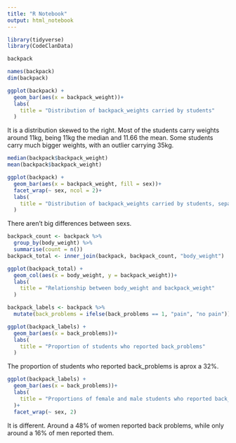 ```yaml
---
title: "R Notebook"
output: html_notebook
---
```


```r
library(tidyverse)
library(CodeClanData)
```
```r
backpack
```
```r
names(backpack)
dim(backpack)
```

```r
ggplot(backpack) +
  geom_bar(aes(x = backpack_weight))+
  labs(
    title = "Distribution of backpack_weights carried by students"
  )
```
It is a distribution skewed to the right. Most of the students carry weights around 11kg, being 11kg the median and 11.66 the mean. Some students carry much bigger weights, with an outlier carrying 35kg. 

```r
median(backpack$backpack_weight)
mean(backpack$backpack_weight)
```
```r
ggplot(backpack) +
  geom_bar(aes(x = backpack_weight, fill = sex))+
  facet_wrap(~ sex, ncol = 2)+
  labs(
    title = "Distribution of backpack_weights carried by students, separated by sex"
  )
```
There aren't  big differences between sexs. 

```r
backpack_count <- backpack %>% 
  group_by(body_weight) %>% 
  summarise(count = n())
backpack_total <- inner_join(backpack, backpack_count, "body_weight")
```

```r
ggplot(backpack_total) +
  geom_col(aes(x = body_weight, y = backpack_weight))+
  labs(
    title = "Relationship between body_weight and backpack_weight"
  )
```
```r
backpack_labels <- backpack %>% 
  mutate(back_problems = ifelse(back_problems == 1, "pain", "no pain"))
```

```r
ggplot(backpack_labels) +
  geom_bar(aes(x = back_problems))+
  labs(
    title = "Proportion of students who reported back_problems"
  )
```
The proportion of students who reported back_problems is aprox a 32%. 

```r
ggplot(backpack_labels) +
  geom_bar(aes(x = back_problems))+
  labs(
    title = "Proportions of female and male students who reported back_problems"
  )+
  facet_wrap(~ sex, 2)
```
It is different. Around a 48% of women reported back problems, while only around a 16% of men reported them. 
